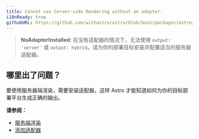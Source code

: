 ```yaml
---
title: Cannot use Server-side Rendering without an adapter.
i18nReady: true
githubURL: https://github.com/withastro/astro/blob/main/packages/astro/src/core/errors/errors-data.ts
---
```


> **NoAdapterInstalled**: 在没有适配器的情况下，无法使用 `output: 'server'` 或 `output: hybrid`。请为你的部署目标安装并配置适当的服务器适配器。

## 哪里出了问题？

要使用服务器端渲染，需要安装适配器，这样 Astro 才能知道如何为你的目标部署平台生成正确的输出。

**请参阅：**

- [服务端渲染](/zh-cn/guides/server-side-rendering/)
- [添加适配器](/zh-cn/guides/server-side-rendering/#添加一个适配器)
